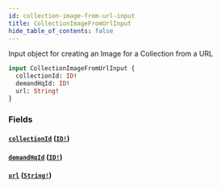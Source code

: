 ```yaml
---
id: collection-image-from-url-input
title: CollectionImageFromUrlInput
hide_table_of_contents: false
---
```



Input object for creating an Image for a Collection from a URL

```graphql
input CollectionImageFromUrlInput {
  collectionId: ID!
  demandHqId: ID!
  url: String!
}
```


### Fields

#### [`collectionId`](#) ([`ID!`](/developers/demandhq-apis/demand-api/graphql/reference/scalars/id))




#### [`demandHqId`](#) ([`ID!`](/developers/demandhq-apis/demand-api/graphql/reference/scalars/id))




#### [`url`](#) ([`String!`](/developers/demandhq-apis/demand-api/graphql/reference/scalars/string))






